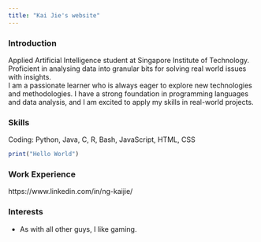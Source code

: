 ```yaml
---
title: "Kai Jie's website"
---
```


### Introduction
Applied Artificial Intelligence student at Singapore Institute of Technology. Proficient in analysing data into granular bits for solving real world issues with insights.\
I am a passionate learner who is always eager to explore new technologies and methodologies. I have a strong foundation in programming languages and data analysis, and I am excited to apply my skills in real-world projects.

### Skills
Coding: Python, Java, C, R, Bash, JavaScript, HTML, CSS
```r
print("Hello World")
```

### Work Experience
https://www.linkedin.com/in/ng-kaijie/

### Interests
- As with all other guys, I like gaming. \
